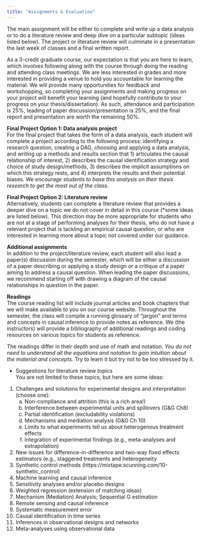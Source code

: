 ```yaml
---
title: "Assignments & Evaluation"
---
```


The main assignment will be either to complete and write up a data analysis or to do a literature review and deep dive on a particular subtopic (ideas listed below). The project or literature review will culminate in a presentation the last week of classes and a final written report.  

As a 3-credit graduate course, our expectation is that you are here to learn, which involves following along with the course through doing the reading and attending class meetings. We are less interested in grades and more interested in providing a venue to hold you accountable for learning the material. We will provide many opportunities for feedback and workshopping, so completing your assignments and making progress on your project will benefit your learning (and hopefully contribute to your progress on your thesis/dissertation). As such, attendance and participation is 25%, leading of paper discussion/presentation is 25%, and the final report and presentation are worth the remaining 50%. 

**Final Project Option 1: Data analysis project**  
For the final project that takes the form of a data analysis, each student will complete a project according to the following process: identifying a research question, creating a DAG, choosing and applying a data analysis, and writing up a methods and results section that 1) articulates the causal relationship of interest, 2) describes the causal identification strategy and choice of study design/methods, 3) describes the implicit assumptions on which this strategy rests, and 4) interprets the results and their potential biases. *We encourage students to base this analysis on their thesis research to get the most out of the class.*  

**Final Project Option 2: Literature review**  
Alternatively, students can complete a literature review that provides a deeper dive on a topic we do not cover in detail in this course (*some ideas are listed below). This direction may be more appropriate for students who are not at a stage of performing analyses for their thesis, who do not have a relevant project that is tackling an empirical causal question, or who are interested in learning more about a topic not covered under our guidance. 

**Additional assignments**  
In addition to the project/literature review, each student will also lead a paper(s) discussion during the semester, which will be either a discussion of a paper describing or applying a study design or a critique of a paper aiming to address a causal question. When leading the paper discussions, we recommend starting off with drawing a diagram of the causal relationships in question in the paper.  

**Readings**  
The course reading list will include journal articles and book chapters that we will make available to you on our course website. Throughout the semester, the class will compile a running glossary of “jargon” and terms and concepts in causal inference to provide notes as reference. We (the instructors) will provide a bibliography of additional readings and coding resources on various topics for students as reference.  

The readings differ in their depth and use of math and notation. *You do not need to understand all the equations and notation to gain intuition about the material and concepts.* Try to learn it but try not to be too stressed by it. 

* Suggestions for literature review topics  
You are not limited to these topics, but here are some ideas:  
1) Challenges and solutions for experimental designs and interpretation (choose one):
    a) Non-compliance and attrition (this is a rich area!)
    b) Interference between experimental units and spillovers (G&G Ch8)
    c) Partial identification (excludability violations)
    d) Mechanisms and mediation analysis (G&G Ch 10)
    e) Limits to what experiments tell us about heterogenous treatment effects 
    f) Integration of experimental findings (e.g., meta-analyses and extrapolation)
2) New issues for difference-in-difference and two-way fixed effects estimators (e.g., staggered treatments and heterogeneity
3) Synthetic control methods (https://mixtape.scunning.com/10-synthetic_control)
4) Machine learning and causal inference
5) Sensitivity analyses and/or placebo designs
6) Weighted regression (extension of matching ideas)
7) Mechanism (Mediation) Analysis; Sequential G estimation
8) Remote sensing and causal inference
9) Systematic measurement error
10) Causal identification in time series
11) Inferences in observational designs and networks
12) Meta-analyses using observational data

